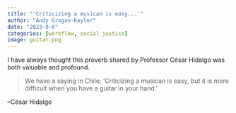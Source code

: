 ```yaml
---
title: "'Criticizing a musican is easy...'"
author: "Andy Grogan-Kaylor"
date: "2023-9-6"
categories: [workflow, social justice]
image: guitar.png
---
```


I have always thought this proverb shared by Professor César Hidalgo was both valuable and profound.
  
> We have a saying in Chile: 'Criticizing a musican is easy, but it is more difficult when you have a guitar in your hand.'

--César Hidalgo